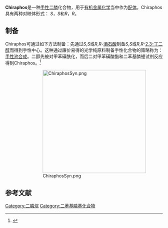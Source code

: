 {{chembox
| verifiedrevid = 399712576
| ImageFile = Chiraphos.svg
| OtherNames = * (2''S'',3''S'')-(–)-Bis(diphenylphosphino)butane
* (2''R'',3''R'')-(+)-Bis(diphenylphosphino)butane (for the corresponding enantiomer)
|Section1={{Chembox Identifiers
| ChemSpiderID_Ref = {{chemspidercite|correct|chemspider}}
| ChemSpiderID = 8288775
| PubChem = 10113249
| InChI = 1/C28H28P2/c1-23(29(25-15-7-3-8-16-25)26-17-9-4-10-18-26)24(2)30(27-19-11-5-12-20-27)28-21-13-6-14-22-28/h3-24H,1-2H3/t23-,24-/m0/s1
| InChIKey = FWXAUDSWDBGCMN-ZEQRLZLVBA
| SMILES = P(c1ccccc1)(c2ccccc2)[C@H]([C@@H](P(c3ccccc3)c4ccccc4)C)C
| StdInChI_Ref = {{stdinchicite|correct|chemspider}}
| StdInChI = 1S/C28H28P2/c1-23(29(25-15-7-3-8-16-25)26-17-9-4-10-18-26)24(2)30(27-19-11-5-12-20-27)28-21-13-6-14-22-28/h3-24H,1-2H3/t23-,24-/m0/s1
| StdInChIKey_Ref = {{stdinchicite|correct|chemspider}}
| StdInChIKey = FWXAUDSWDBGCMN-ZEQRLZLVSA-N
| CASNo_Ref = {{cascite|correct|??}}
| CASNo = 74839-84-2
| CASNo_Comment = (''R'',''R''-Enantiomer)
| CASNo1_Ref = {{cascite|correct|??}}
| CASNo1 = 64896-28-2
| CASNo1_Comment = (''S'',''S''-Enantiomer)
| UNII_Ref = {{fdacite|changed|FDA}}
| UNII = 1T086B9Q1J
| UNII_Comment = (''R'',''R''-Enantiomer)
| UNII1_Ref = {{fdacite|changed|FDA}}
| UNII1 = 6QR78GZL9B
| UNII1_Comment = (''S'',''S''-Enantiomer)
  }}
|Section2 = {{Chembox Properties
| Formula = C<sub>28</sub>H<sub>28</sub>P<sub>2</sub>
| Appearance = 白色粉末
| MolarMass = 426.47
| MeltingPt = 104–109 °C
  }}
| Section3 = {{Chembox Hazards
| EUClass = 刺激性 (XI)
| RPhrases = {{R36/37/38}}
| SPhrases = {{S26}} {{S37/39}}
  }}
}}

'''Chiraphos'''是一种[[手性|手性]][[二膦|二膦]]化合物，用于[[有机金属化学|有机金属化学]]当中作为[[配体|配体]]。Chiraphos具有两种对映体形式： ''S''，''S''和''R''，''R''。

==制备==
Chiraphos可通过如下方法制备：先通过''S'',''S''或''R'',''R''-[[酒石酸|酒石酸]]制备''S'',''S''或''R'',''R''-[[2,3-丁二醇|2,3-丁二醇]]而得到手性中心。这种通过廉价易得的光学纯原料制备手性化合物的策略称为：[[手性池合成|手性池合成]]。二醇先被对甲苯磺酰化，而后二对甲苯磺酸酯和二苯基膦锂试剂反应得到Chiraphos。<ref>{{cite journal | author = M. D. Fryzuk, B. Bosnich | title = Asymmetric synthesis. Production of optically active amino acids by catalytic hydrogenation | journal = [[J._Am._Chem._Soc.|J. Am. Chem. Soc.]]  | volume = 99 | year = 1977 | pages = 6262–6267 | doi =  10.1021/ja00461a014 | pmid=893889}}</ref> 

::[[Image:ChiraphosSyn.png|330px]]<!--I think that the rxn goes with double inversion-->

==参考文献==
<references/>

[[Category:二膦烷|Category:二膦烷]]
[[Category:二苯基膦基化合物|Category:二苯基膦基化合物]]